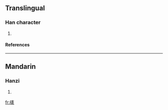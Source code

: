 ==Translingual==
===Han character===
{{Han char|rn=75|rad=木|as=12|sn=16|four=4093<sub>2</sub>|canj=木卜弓女 (DYNV)}}
# {{defn|Han|sort=木12}}
====References====
{{Han ref|kx=0554.090|dkj=15562|dj=0943.010|hdz=21294.130|uh=6A60|ud=27232|bh=E9D6|bd=59862}}

----
==Mandarin==
===Hanzi===
{{cmn-hanzi|pin=[[nuǒ]] ([[nuo3]])|wg=no<sup>3</sup>}}
# {{defn|Mandarin}}

[[fr:橠]]